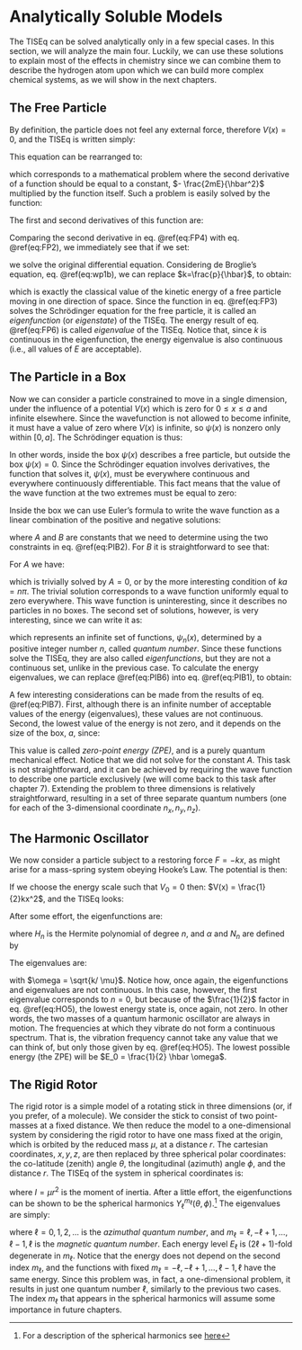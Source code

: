 # Analytically Soluble Models {#Models}

The TISEq can be solved analytically only in a few special cases. In this section, we will analyze the main four. Luckily, we can use these solutions to explain most of the effects in chemistry since we can combine them to describe the hydrogen atom upon which we can build more complex chemical systems, as we will show in the next chapters.

## The Free Particle

By definition, the particle does not feel any external force, therefore $V(x)=0$, and the TISEq is written simply:

\begin{equation}
- \frac{\hbar^2}{2m} \frac{d^2\psi}{dx^2} = E \psi(x).
(\#eq:FP1)
\end{equation}

This equation can be rearranged to:

\begin{equation}
\frac{d^2\psi}{dx^2} =- \frac{2mE}{\hbar^2} \psi(x),
(\#eq:FP2)
\end{equation}

which corresponds to a mathematical problem where the second derivative of a function should be equal to a constant, $- \frac{2mE}{\hbar^2}$ multiplied by the function itself. Such a problem is easily solved by the function:

\begin{equation}
\psi(x) = A \exp(\pm ikx).
(\#eq:FP3)
\end{equation}

The first and second derivatives of this function are:

\begin{equation}
\begin{aligned}
\frac{d \psi(x)}{dx} &= \pm ik A \exp(\pm ikx) = \pm ik \psi(x) \\
\frac{d^2 \psi(x)}{dx^2} &= \mp k^2  A \exp(\pm ikx) = -(\pm k^2) \psi(x). 
\end{aligned}
(\#eq:FP4)
\end{equation}

Comparing the second derivative in eq. \@ref(eq:FP4) with eq. \@ref(eq:FP2), we immediately see that if we set:

\begin{equation}
k^2 = \frac{2mE}{\hbar^2},
(\#eq:FP5)
\end{equation}

we solve the original differential equation. Considering de Broglie's equation, eq. \@ref(eq:wp1b), we can replace $k=\frac{p}{\hbar}$, to obtain:

\begin{equation}
E = \frac{k^2 \hbar^2}{2m} = \frac{p^2}{2m},
(\#eq:FP6)
\end{equation}

which is exactly the classical value of the kinetic energy of a free particle moving in one direction of space. Since the function in eq. \@ref(eq:FP3) solves the Schrödinger equation for the free particle, it is called an *eigenfunction* (or *eigenstate*) of the TISEq. The energy result of eq. \@ref(eq:FP6) is called *eigenvalue* of the TISEq. Notice that, since $k$ is continuous in the eigenfunction, the energy eigenvalue is also continuous (i.e., all values of $E$ are acceptable).

## The Particle in a Box {#rigidrotor}

Now we can consider a particle constrained to move in a single dimension, under the influence of a potential $V(x)$ which is zero for  $0 \leq x \leq a$ and infinite elsewhere. Since the wavefunction is not allowed to become infinite, it must have a value of zero where $V(x)$ is infinite, so $\psi(x)$ is nonzero only within $[0,a]$. The Schrödinger equation is thus:

\begin{equation}
- \frac{\hbar^2}{2m} \frac{d^2\psi}{dx^2} = E \psi(x)
\qquad 0 \leq x \leq a.
(\#eq:PIB1)
\end{equation}

In other words, inside the box $\psi(x)$ describes a free particle, but outside the box $\psi(x)=0$. Since the Schrödinger equation involves derivatives, the function that solves it, $\psi(x)$, must be everywhere continuous and everywhere continuously differentiable. This fact means that the value of the wave function at the two extremes must be equal to zero:

\begin{equation}
\psi(0)=\psi(a)=0.
(\#eq:PIB2)
\end{equation}

Inside the box we can use Euler's formula to write the wave function as a linear combination of the positive and negative solutions:

\begin{equation}
\psi(x)=A \exp(\pm ix)=A \sin kx + B \cos kx,
(\#eq:PIB3)
\end{equation}

where $A$ and $B$ are constants that we need to determine using the two constraints in eq. \@ref(eq:PIB2). For $B$ it is straightforward to see that:

\begin{equation}
\psi(0)= 0 + B =0 \; \implies \; B=0.
(\#eq:PIB4)
\end{equation}

For $A$ we have:

\begin{equation}
\psi(a)= A\sin ka = 0,
(\#eq:PIB5)
\end{equation}

which is trivially solved by $A=0$, or by the more interesting condition of $ka=n\pi$. The trivial solution corresponds to a wave function uniformly equal to zero everywhere. This wave function is uninteresting, since it describes no particles in no boxes. The second set of solutions, however, is very interesting, since we can write it as:

\begin{equation}
\psi_n(x)= A\sin\left(\frac{n\pi x}{a} \right)\quad n=1,2,\ldots,\infty,
(\#eq:PIB6)
\end{equation}

which represents an infinite set of functions, $\psi_n(x)$, determined by a positive integer number $n$, called *quantum number*. Since these functions solve the TISEq, they are also called *eigenfunctions*, but they are not a continuous set, unlike in the previous case. To calculate the energy eigenvalues, we can replace \@ref(eq:PIB6) into eq. \@ref(eq:PIB1), to obtain:

\begin{equation}
E_n = \frac{h^2 n^2}{8 m a^2} \quad n=1,2,\ldots,\infty.
(\#eq:PIB7)
\end{equation}

A few interesting considerations can be made from the results of eq. \@ref(eq:PIB7). First, although there is an infinite number of acceptable values of the energy (eigenvalues), these values are not continuous. Second, the lowest value of the energy is not zero, and it depends on the size of the box, $a$, since:

\begin{equation}
E_1 = \frac{h^2 }{8 m a^2} \neq 0.
(\#eq:PIB8)
\end{equation}

This value is called *zero-point energy (ZPE)*, and is a purely quantum mechanical effect. Notice that we did not solve for the constant $A$. This task is not straightforward, and it can be achieved by requiring the wave function to describe one particle exclusively (we will come back to this task after chapter 7). Extending the problem to three dimensions is relatively straightforward, resulting in a set of three separate quantum numbers (one for each of the 3-dimensional coordinate $n_x,n_y,n_z$).

## The Harmonic Oscillator

We now consider a particle subject to a restoring force $F = -kx$, as might arise for a mass-spring system obeying Hooke's Law. The potential is then:

\begin{equation}
V(x) = - \int_{-\infty}^{\infty} (-kx) dx = V_0 + \frac{1}{2} kx^2.
(\#eq:HO1)
\end{equation}

If we choose the energy scale such that $V_0 = 0$ then:  $V(x) = \frac{1}{2}kx^2$, and the TISEq looks:

\begin{equation}
- \frac{\hbar^2}{2 \mu} \frac{d^2\psi}{dx^2} + \frac{1}{2} kx^2 \psi(x) =
E \psi(x)
(\#eq:HO2)
\end{equation}

After some effort, the eigenfunctions are:

\begin{equation}
\psi_n(x) = N_n H_n(\alpha^{1/2} x) e^{-\alpha x^2 / 2} \quad n=0,1,2,\ldots,\infty,
(\#eq:HO3)
\end{equation}

where $H_n$ is the Hermite polynomial of degree $n$, and $\alpha$ and $N_n$ are defined by 

\begin{equation}
\alpha = \sqrt{\frac{k \mu}{\hbar^2}} \hspace{1.5cm}
N_n = \frac{1}{\sqrt{2^n n!}} \left( \frac{\alpha}{\pi} \right)^{1/4}.
(\#eq:HO4)
\end{equation}

The eigenvalues are:

\begin{equation}
E_n = \hbar \omega \left(n + \frac{1}{2} \right),
(\#eq:HO5)
\end{equation}

with  $\omega = \sqrt{k/ \mu}$. Notice how, once again, the eigenfunctions and eigenvalues are not continuous. In this case, however, the first eigenvalue corresponds to $n=0$, but because of the $\frac{1}{2}$ factor in eq. \@ref(eq:HO5), the lowest energy state is, once again, not zero. In other words, the two masses of a quantum harmonic oscillator are always in motion. The frequencies at which they vibrate do not form a continuous spectrum. That is, the vibration frequency cannot take any value that we can think of, but only those given by eq. \@ref(eq:HO5). The lowest possible energy (the ZPE) will be $E_0 = \frac{1}{2} \hbar \omega$.

## The Rigid Rotor

The rigid rotor is a simple model of a rotating stick in three dimensions (or, if you prefer, of a molecule). We consider the stick to consist of two point-masses at a fixed distance. We then reduce the model to a one-dimensional system by considering the rigid rotor to have one mass fixed at the origin, which is orbited by the reduced mass $\mu$, at a distance $r$. The cartesian coordinates, $x,y,z$, are then replaced by three spherical polar coordinates: the co-latitude (zenith) angle $\theta$, the longitudinal (azimuth) angle $\phi$, and the distance $r$. The TISEq of the system in spherical coordinates is:

\begin{equation}
- \frac{\hbar^2}{2I} \left[ \frac{1}{\sin \theta}
\frac{\partial}{\partial \theta} \left(\sin\theta\frac{\partial}{\partial \theta} \right) + \frac{1}{\sin^2 \theta} \frac{\partial^2}{\partial \phi^2} \right] \psi(r) = E_{\ell} \psi(r),
(\#eq:RR1)
\end{equation}

where $I=\mu r^2$ is the moment of inertia. After a little effort, the eigenfunctions can be shown to be the spherical harmonics  $Y_{\ell}^{m_{\ell}}(\theta, \phi)$.^[For a description of the spherical harmonics see [here](https://en.wikipedia.org/wiki/Spherical_harmonic)] The eigenvalues are simply: 

\begin{equation}
E_{\ell} = \frac{\hbar^2}{2I} \ell(\ell+1),
(\#eq:RR2)
\end{equation}

where $\ell=0,1,2,\ldots$ is the *azimuthal quantum number*, and $m_{\ell}=\ell, -\ell+1, \ldots, \ell-1, \ell$ is the *magnetic quantum number*. Each energy level $E_{\ell}$ is $(2\ell+1)$-fold degenerate in $m_{\ell}$. Notice that the energy does not depend on the second index $m_{\ell}$, and the functions with fixed $m_{\ell}=-\ell,-\ell+1,\dots,\ell-1,\ell$ have the same energy. Since this problem was, in fact, a one-dimensional problem, it results in just one quantum number $\ell$, similarly to the previous two cases. The index $m_{\ell}$ that appears in the spherical harmonics will assume some importance in future chapters. 

